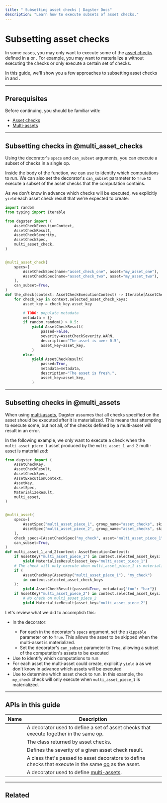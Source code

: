```yaml
---
title: " Subsetting asset checks | Dagster Docs"
description: "Learn how to execute subsets of asset checks."
---
```


# Subsetting asset checks

In some cases, you may only want to execute some of the [asset checks](/concepts/assets/asset-checks) defined in a <PyObject object="multi_asset" decorator /> or <PyObject object="multi_asset_check" decorator />. For example, you may want to materialize a <PyObject object="multi_asset" decorator /> without executing the checks or only execute a certain set of checks.

In this guide, we'll show you a few approaches to subsetting asset checks in <PyObject object="multi_asset_check" decorator pluralize /> and <PyObject object="multi_asset" decorator pluralize />.

---

## Prerequisites

Before continuing, you should be familiar with:

- [Asset checks](/concepts/assets/asset-checks)
- [Multi-assets](/concepts/assets/multi-assets)

---

## Subsetting checks in @multi_asset_checks

Using the <PyObject object="multi_asset_check" decorator /> decorator's `specs` and `can_subset` arguments, you can execute a subset of checks in a single op.

Inside the body of the function, we can use <PyObject object="AssetCheckExecutionContext" displayText="AssetCheckExecutionContext.selected_asset_check_keys" /> to identify which computations to run. We can also set the decorator's `can_subset` parameter to `True` to execute a subset of the asset checks that the computation contains.

As we don't know in advance which checks will be executed, we explicitly `yield` each asset check result that we're expected to create:

```python file=/concepts/assets/asset_checks/subset_multi_asset_check.py
import random
from typing import Iterable

from dagster import (
    AssetCheckExecutionContext,
    AssetCheckResult,
    AssetCheckSeverity,
    AssetCheckSpec,
    multi_asset_check,
)


@multi_asset_check(
    specs=[
        AssetCheckSpec(name="asset_check_one", asset="my_asset_one"),
        AssetCheckSpec(name="asset_check_two", asset="my_asset_two"),
    ],
    can_subset=True,
)
def the_check(context: AssetCheckExecutionContext) -> Iterable[AssetCheckResult]:
    for check_key in context.selected_asset_check_keys:
        asset_key = check_key.asset_key

        # TODO: populate metadata
        metadata = {}
        if random.random() > 0.5:
            yield AssetCheckResult(
                passed=False,
                severity=AssetCheckSeverity.WARN,
                description="The asset is over 0.5",
                asset_key=asset_key,
            )
        else:
            yield AssetCheckResult(
                passed=True,
                metadata=metadata,
                description="The asset is fresh.",
                asset_key=asset_key,
            )
```

---

## Subsetting checks in @multi_assets

When using [multi-assets](/concepts/assets/multi-assets), Dagster assumes that all checks specified on the asset should be executed after it is materialized. This means that attempting to execute some, but not all, of the checks defined by a multi-asset will result in an error.

In the following example, we only want to execute a check when the `multi_asset_piece_1` asset produced by the `multi_asset_1_and_2` multi-asset is materialized:

```python file=/concepts/assets/asset_checks/subset_check_multi_asset.py
from dagster import (
    AssetCheckKey,
    AssetCheckResult,
    AssetCheckSpec,
    AssetExecutionContext,
    AssetKey,
    AssetSpec,
    MaterializeResult,
    multi_asset,
)


@multi_asset(
    specs=[
        AssetSpec("multi_asset_piece_1", group_name="asset_checks", skippable=True),
        AssetSpec("multi_asset_piece_2", group_name="asset_checks", skippable=True),
    ],
    check_specs=[AssetCheckSpec("my_check", asset="multi_asset_piece_1")],
    can_subset=True,
)
def multi_asset_1_and_2(context: AssetExecutionContext):
    if AssetKey("multi_asset_piece_1") in context.selected_asset_keys:
        yield MaterializeResult(asset_key="multi_asset_piece_1")
    # The check will only execute when multi_asset_piece_1 is materialized
    if (
        AssetCheckKey(AssetKey("multi_asset_piece_1"), "my_check")
        in context.selected_asset_check_keys
    ):
        yield AssetCheckResult(passed=True, metadata={"foo": "bar"})
    if AssetKey("multi_asset_piece_2") in context.selected_asset_keys:
        # No check on multi_asset_piece_2
        yield MaterializeResult(asset_key="multi_asset_piece_2")
```

Let's review what we did to accomplish this:

- In the <PyObject object="multi_asset" decorator /> decorator:
  - For each <PyObject object="AssetSpec" /> in the decorator's `specs` argument, set the `skippable` parameter on <PyObject object="AssetSpec" /> to `True`. This allows the asset to be skipped when the multi-asset is materialized.
  - Set the decorator's `can_subset` parameter to `True`, allowing a subset of the computation's assets to be executed
- Use <PyObject object="AssetExecutionContext" displayText="AssetExecutionContext.selected_asset_keys" /> to identify which computations to run
- For each asset the multi-asset could create, explicitly `yield` a <PyObject object="MaterializeResult" /> as we don't know in advance which assets will be executed
- Use <PyObject object="AssetExecutionContext" displayText="AssetExecutionContext.selected_asset_check_keys" /> to determine which asset check to run. In this example, the `my_check` check will only execute when `multi_asset_piece_1` is materialized.

---

## APIs in this guide

| Name                                              | Description                                                                                                                           |
| ------------------------------------------------- | ------------------------------------------------------------------------------------------------------------------------------------- |
| <PyObject object="multi_asset_check" decorator /> | A decorator used to define a set of asset checks that execute together in the same [op](/concepts/ops-jobs-graphs/ops).               |
| <PyObject object="AssetCheckResult" />            | The class returned by asset checks.                                                                                                   |
| <PyObject object="AssetCheckSeverity" />          | Defines the severity of a given asset check result.                                                                                   |
| <PyObject object="AssetCheckSpec" />              | A class that's passed to asset decorators to define checks that execute in the same [op](/concepts/ops-jobs-graphs/ops) as the asset. |
| <PyObject object="multi_asset" decorator />       | A decorator used to define [multi-assets](/concepts/assets/multi-assets).                                                             |

---

## Related

<ArticleList>
  <ArticleListItem
    title="Asset checks"
    href="/concepts/assets/asset-checks"
  ></ArticleListItem>
  <ArticleListItem
    title="Asset definitions"
    href="/concepts/assets/software-defined-assets"
  ></ArticleListItem>
  <ArticleListItem
    title="Defining and executing asset checks"
    href="/concepts/assets/asset-checks/define-execute-asset-checks"
  ></ArticleListItem>
  <ArticleListItem
    title="Using asset checks to check data freshness"
    href="/concepts/assets/asset-checks/checking-for-data-freshness"
  ></ArticleListItem>
</ArticleList>
